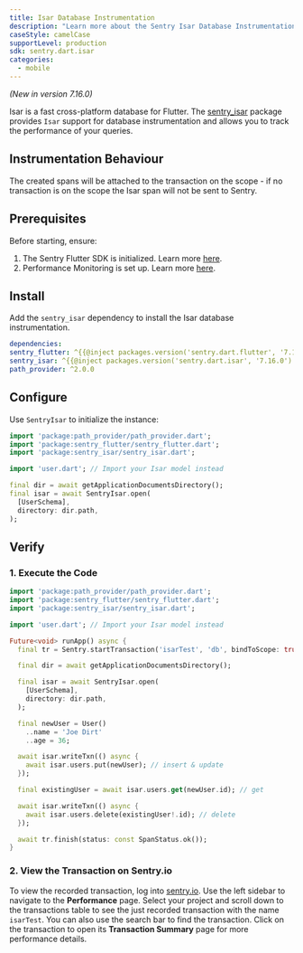 ```yaml
---
title: Isar Database Instrumentation
description: "Learn more about the Sentry Isar Database Instrumentation for the Flutter SDK."
caseStyle: camelCase
supportLevel: production
sdk: sentry.dart.isar
categories:
  - mobile
---
```


<Include name="feature-stage-beta.mdx" />

_(New in version 7.16.0)_

Isar is a fast cross-platform database for Flutter.
The [sentry_isar](https://pub.dev/packages/sentry_isar) package provides `Isar` support for database instrumentation and allows you to track the performance of your queries.

## Instrumentation Behaviour

The created spans will be attached to the transaction on the scope - if no transaction is on the scope the Isar span will not be sent to Sentry.

## Prerequisites

Before starting, ensure:

1. The Sentry Flutter SDK is initialized. Learn more [here](/platforms/flutter/#configure).
2. Performance Monitoring is set up. Learn more [here](/platforms/flutter/performance/).

## Install

Add the `sentry_isar` dependency to install the Isar database instrumentation.

```yml {filename:pubspec.yaml}
dependencies:
sentry_flutter: ^{{@inject packages.version('sentry.dart.flutter', '7.16.0') }}
sentry_isar: ^{{@inject packages.version('sentry.dart.isar', '7.16.0') }}
path_provider: ^2.0.0
```

## Configure

Use `SentryIsar` to initialize the instance:

```dart
import 'package:path_provider/path_provider.dart';
import 'package:sentry_flutter/sentry_flutter.dart';
import 'package:sentry_isar/sentry_isar.dart';

import 'user.dart'; // Import your Isar model instead

final dir = await getApplicationDocumentsDirectory();
final isar = await SentryIsar.open(
  [UserSchema],
  directory: dir.path,
);
```

## Verify

### 1. Execute the Code

```dart
import 'package:path_provider/path_provider.dart';
import 'package:sentry_flutter/sentry_flutter.dart';
import 'package:sentry_isar/sentry_isar.dart';

import 'user.dart'; // Import your Isar model instead

Future<void> runApp() async {
  final tr = Sentry.startTransaction('isarTest', 'db', bindToScope: true);

  final dir = await getApplicationDocumentsDirectory();

  final isar = await SentryIsar.open(
    [UserSchema],
    directory: dir.path,
  );

  final newUser = User()
    ..name = 'Joe Dirt'
    ..age = 36;

  await isar.writeTxn(() async {
    await isar.users.put(newUser); // insert & update
  });

  final existingUser = await isar.users.get(newUser.id); // get

  await isar.writeTxn(() async {
    await isar.users.delete(existingUser!.id); // delete
  });

  await tr.finish(status: const SpanStatus.ok());
}
```

### 2. View the Transaction on Sentry.io

To view the recorded transaction, log into [sentry.io](https://sentry.io). Use the left sidebar to navigate to the **Performance** page. Select your project and scroll down to the transactions table to see the just recorded transaction with the name `isarTest`. You can also use the search bar to find the transaction. Click on the transaction to open its **Transaction Summary** page for more performance details.
